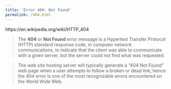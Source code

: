 ```yaml
---
title: 'Error 404: Not Found'
permalink: /404.html
---
```


https://en.wikipedia.org/wiki/HTTP_404

> The **404** or **Not Found** error message is a Hypertext Transfer Protocol (HTTP) standard response code, in computer network communications, to indicate that the client was able to communicate with a given server, but the server could not find what was requested.

> The web site hosting server will typically generate a "404 Not Found" web page when a user attempts to follow a broken or dead link; hence the 404 error is one of the most recognizable errors encountered on the World Wide Web.

